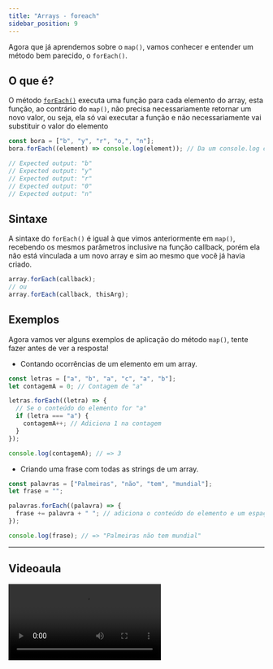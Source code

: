 ```yaml
---
title: "Arrays - foreach"
sidebar_position: 9
---
```


Agora que já aprendemos sobre o `map()`, vamos conhecer e entender um método bem parecido, o `forEach()`.

## O que é?

O método [`forEach()`](https://developer.mozilla.org/en-US/docs/Web/JavaScript/Reference/Global_Objects/Array/forEach) executa uma função para cada elemento do array, esta função, ao contrário do `map()`, não precisa necessariamente retornar um novo valor, ou seja, ela só vai executar a função e não necessariamente vai substituir o valor do elemento

```js
const bora = ["b", "y", "r", "o,", "n"];
bora.forEach((element) => console.log(element)); // Da um console.log com o conteúdo de cada elemento

// Expected output: "b"
// Expected output: "y"
// Expected output: "r"
// Expected output: "0"
// Expected output: "n"
```

## Sintaxe

A sintaxe do `forEach()` é igual à que vimos anteriormente em `map()`, recebendo os mesmos parâmetros inclusive na função callback, porém ela não está vinculada a um novo array e sim ao mesmo que você já havia criado.

```js
array.forEach(callback);
// ou
array.forEach(callback, thisArg);
```

## Exemplos

Agora vamos ver alguns exemplos de aplicação do método `map()`, tente fazer antes de ver a resposta!

- Contando ocorrências de um elemento em um array.

```js
const letras = ["a", "b", "a", "c", "a", "b"];
let contagemA = 0; // Contagem de "a"

letras.forEach((letra) => {
  // Se o conteúdo do elemento for "a"
  if (letra === "a") {
    contagemA++; // Adiciona 1 na contagem
  }
});

console.log(contagemA); // => 3
```

- Criando uma frase com todas as strings de um array.

```js
const palavras = ["Palmeiras", "não", "tem", "mundial"];
let frase = "";

palavras.forEach((palavra) => {
  frase += palavra + " "; // adiciona o conteúdo do elemento e um espaço
});

console.log(frase); // => "Palmeiras não tem mundial"
```

---

## Videoaula

<video src="https://www.youtube.com/embed/HuBF684WO0Y?list=PLc77ERAwzB_0-C3oGJm0y-HPBf2dWS7UL" />

---


## Quiz

As questões abaixo fazem menção ao que você aprendeu no conteúdo escrito e o vídeo sobre `forEach()` em JS.

<Quiz
  question="1. O que a função `forEach()` faz em um array?"
  answers={[
    "Cria um novo array com os resultados de uma função aplicada a cada elemento do array original.",
    "Executa uma função para cada elemento do array sem retornar um novo array.",
    "Remove elementos duplicados do array.",
    "Ordena os elementos do array em ordem crescente.",
    "Filtra elementos baseados em uma condição.",
  ]}
  correctIndex={1}
/>

<Quiz
  question="2. Qual é a principal diferença entre `map()` e `forEach()`?"
  answers={[
    "O `map()` modifica o array original, enquanto `forEach()` não.",
    "O `map()` retorna um novo array, enquanto `forEach()` não precisa retornar nada.",
    "O `map()` só funciona com arrays de números, enquanto `forEach()` funciona com qualquer tipo de array.",
    "O `map()` é uma função assíncrona, enquanto `forEach()` é síncrona.",
    "O `map()` interrompe a iteração quando encontra um valor undefined, enquanto `forEach()` continua.",
  ]}
  correctIndex={1}
/>
